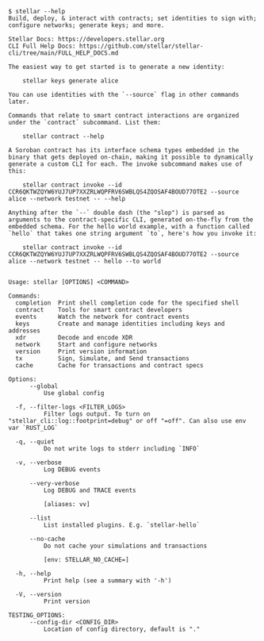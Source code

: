 ```console
$ stellar --help
Build, deploy, & interact with contracts; set identities to sign with; configure networks; generate keys; and more.

Stellar Docs: https://developers.stellar.org
CLI Full Help Docs: https://github.com/stellar/stellar-cli/tree/main/FULL_HELP_DOCS.md

The easiest way to get started is to generate a new identity:

    stellar keys generate alice

You can use identities with the `--source` flag in other commands later.

Commands that relate to smart contract interactions are organized under the `contract` subcommand. List them:

    stellar contract --help

A Soroban contract has its interface schema types embedded in the binary that gets deployed on-chain, making it possible to dynamically generate a custom CLI for each. The invoke subcommand makes use of this:

    stellar contract invoke --id CCR6QKTWZQYW6YUJ7UP7XXZRLWQPFRV6SWBLQS4ZQOSAF4BOUD77OTE2 --source alice --network testnet -- --help

Anything after the `--` double dash (the "slop") is parsed as arguments to the contract-specific CLI, generated on-the-fly from the embedded schema. For the hello world example, with a function called `hello` that takes one string argument `to`, here's how you invoke it:

    stellar contract invoke --id CCR6QKTWZQYW6YUJ7UP7XXZRLWQPFRV6SWBLQS4ZQOSAF4BOUD77OTE2 --source alice --network testnet -- hello --to world


Usage: stellar [OPTIONS] <COMMAND>

Commands:
  completion  Print shell completion code for the specified shell
  contract    Tools for smart contract developers
  events      Watch the network for contract events
  keys        Create and manage identities including keys and addresses
  xdr         Decode and encode XDR
  network     Start and configure networks
  version     Print version information
  tx          Sign, Simulate, and Send transactions
  cache       Cache for transactions and contract specs

Options:
      --global
          Use global config

  -f, --filter-logs <FILTER_LOGS>
          Filter logs output. To turn on "stellar_cli::log::footprint=debug" or off "=off". Can also use env var `RUST_LOG`

  -q, --quiet
          Do not write logs to stderr including `INFO`

  -v, --verbose
          Log DEBUG events

      --very-verbose
          Log DEBUG and TRACE events

          [aliases: vv]

      --list
          List installed plugins. E.g. `stellar-hello`

      --no-cache
          Do not cache your simulations and transactions

          [env: STELLAR_NO_CACHE=]

  -h, --help
          Print help (see a summary with '-h')

  -V, --version
          Print version

TESTING_OPTIONS:
      --config-dir <CONFIG_DIR>
          Location of config directory, default is "."
```
